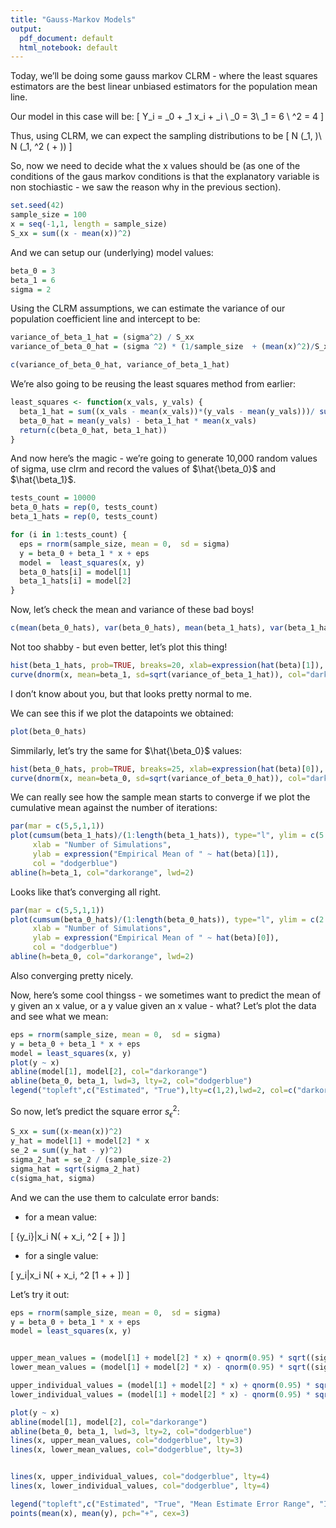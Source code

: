 ```yaml
---
title: "Gauss-Markov Models"
output:
  pdf_document: default
  html_notebook: default
---
```


Today, we'll be doing some gauss markov CLRM - where the least squares estimators are the best linear unbiased estimators for the population mean line.

Our model in this case will be:
\[
    Y_i = \beta_0 + \beta_1 x_i + \epsilon_i \quad \text{(Simple Linear Regression Model)}\\
    \beta_0 = 3\\
    \beta_1 = 6 \\
    \sigma^2 = 4
\]

Thus, using CLRM, we can expect the sampling distributions to be
\[
    \hat{\beta_1} \sim N (\beta_1, \frac{\sigma^2}{S_{xx}})\\
    \hat{\beta_0} \sim N (\beta_1, \sigma^2 (\frac{1}{n} + \frac{\bar{x}^2}{S_{xx}}))
\]

So, now we need to decide what the x values should be (as one of the conditions of the gaus markov conditions is that the explanatory variable is non stochiastic - we saw the reason why in the previous section).

```r
set.seed(42)
sample_size = 100
x = seq(-1,1, length = sample_size)
S_xx = sum((x - mean(x))^2)
```

And we can setup our (underlying) model values:


```r
beta_0 = 3
beta_1 = 6
sigma = 2
```

Using the CLRM assumptions, we can estimate the variance of our population coefficient line and intercept to be:

```r
variance_of_beta_1_hat = (sigma^2) / S_xx
variance_of_beta_0_hat = (sigma ^2) * (1/sample_size  + (mean(x)^2)/S_xx)

c(variance_of_beta_0_hat, variance_of_beta_1_hat)

```
We're also going to be reusing the least squares method from earlier:
```r
least_squares <- function(x_vals, y_vals) {
  beta_1_hat = sum((x_vals - mean(x_vals))*(y_vals - mean(y_vals)))/ sum((x_vals - mean(x_vals))^2) 
  beta_0_hat = mean(y_vals) - beta_1_hat * mean(x_vals) 
  return(c(beta_0_hat, beta_1_hat))
}
```


And now here's the magic - we're going to generate 10,000 random values of sigma, use clrm and record the values of $\hat{\beta_0}$ and $\hat{\beta_1}$.

```r
tests_count = 10000
beta_0_hats = rep(0, tests_count)
beta_1_hats = rep(0, tests_count)

for (i in 1:tests_count) {
  eps = rnorm(sample_size, mean = 0,  sd = sigma)
  y = beta_0 + beta_1 * x + eps
  model =  least_squares(x, y)
  beta_0_hats[i] = model[1]
  beta_1_hats[i] = model[2]
}
```

Now, let's check the mean and variance of these bad boys!
```r
c(mean(beta_0_hats), var(beta_0_hats), mean(beta_1_hats), var(beta_1_hats))
```
Not too shabby - but even better, let's plot this thing!
```r
hist(beta_1_hats, prob=TRUE, breaks=20, xlab=expression(hat(beta)[1]), main="", border="dodgerblue")
curve(dnorm(x, mean=beta_1, sd=sqrt(variance_of_beta_1_hat)), col="darkorange", add=TRUE, lwd=3)
```
I don't know about you, but that looks pretty normal to me.

We can see this if we plot the datapoints we obtained:

```r
plot(beta_0_hats)
```

Simmilarly, let's try the same for $\hat{\beta_0}$ values:
```r
hist(beta_0_hats, prob=TRUE, breaks=25, xlab=expression(hat(beta)[0]), main="", border="dodgerblue")
curve(dnorm(x, mean=beta_0, sd=sqrt(variance_of_beta_0_hat)), col="darkorange", add=TRUE, lwd=3)
```
We can really see how the sample mean starts to converge if we plot the cumulative mean against the number of iterations:

```r
par(mar = c(5,5,1,1))
plot(cumsum(beta_1_hats)/(1:length(beta_1_hats)), type="l", ylim = c(5.95, 6.05),
     xlab = "Number of Simulations",
     ylab = expression("Empirical Mean of " ~ hat(beta)[1]),
     col = "dodgerblue")
abline(h=beta_1, col="darkorange", lwd=2)
```

Looks like that's converging all right.
```r
par(mar = c(5,5,1,1))
plot(cumsum(beta_0_hats)/(1:length(beta_0_hats)), type="l", ylim = c(2.95, 3.05),
     xlab = "Number of Simulations",
     ylab = expression("Empirical Mean of " ~ hat(beta)[0]),
     col = "dodgerblue")
abline(h=beta_0, col="darkorange", lwd=2)
```
Also converging pretty nicely.

Now, here's some cool thingss - we sometimes want to predict the mean of y given an x value, or a y value given an x value - what? Let's plot the data and see what we mean:

```r
eps = rnorm(sample_size, mean = 0,  sd = sigma)
y = beta_0 + beta_1 * x + eps
model = least_squares(x, y)
plot(y ~ x)
abline(model[1], model[2], col="darkorange")
abline(beta_0, beta_1, lwd=3, lty=2, col="dodgerblue")
legend("topleft",c("Estimated", "True"),lty=c(1,2),lwd=2, col=c("darkorange", "dodgerblue"))
```
So now, let's predict the square error $s_\epsilon^2$:
```r
S_xx = sum((x-mean(x))^2)
y_hat = model[1] + model[2] * x
se_2 = sum((y_hat - y)^2)
sigma_2_hat = se_2 / (sample_size-2)
sigma_hat = sqrt(sigma_2_hat)
c(sigma_hat, sigma)
```
And we can the use them to calculate error bands:

 -  for a mean value:
 
\[
  \bar{y_i}|x_i \sim N(\hat{\beta_0} + \hat{\beta_1} x_i, \sigma^2 [\frac{1}{n} + \frac{(x-\bar{x})^2}{S_{xx}}])
\]
 
    
 - for a single value:
 
\[
  y_i|x_i \sim N(\hat{\beta_0} + \hat{\beta_1} x_i, \sigma^2 [1 + \frac{1}{n} + \frac{(x-\bar{x})^2}{S_{xx}}])
\]


Let's try it out:
```r
eps = rnorm(sample_size, mean = 0,  sd = sigma)
y = beta_0 + beta_1 * x + eps
model = least_squares(x, y)


upper_mean_values = (model[1] + model[2] * x) + qnorm(0.95) * sqrt((sigma_hat ^ 2) * ((1/sample_size) + ((x-mean(x))^2)/(S_xx)))
lower_mean_values = (model[1] + model[2] * x) - qnorm(0.95) * sqrt((sigma_hat ^ 2) * ((1/sample_size) + ((x-mean(x))^2)/(S_xx)))

upper_individual_values = (model[1] + model[2] * x) + qnorm(0.95) * sqrt((sigma_hat ^ 2) * (1 + (1/sample_size) + ((x-mean(x))^2)/(S_xx)))
lower_individual_values = (model[1] + model[2] * x) - qnorm(0.95) * sqrt((sigma_hat ^ 2) * (1 + (1/sample_size) + ((x-mean(x))^2)/(S_xx)))

```

```r

plot(y ~ x)
abline(model[1], model[2], col="darkorange")
abline(beta_0, beta_1, lwd=3, lty=2, col="dodgerblue")
lines(x, upper_mean_values, col="dodgerblue", lty=3)
lines(x, lower_mean_values, col="dodgerblue", lty=3)


lines(x, upper_individual_values, col="dodgerblue", lty=4)
lines(x, lower_individual_values, col="dodgerblue", lty=4)

legend("topleft",c("Estimated", "True", "Mean Estimate Error Range", "Individual Estimate Error Range"),lty=c(1,2, 3, 4),lwd=2, col=c("darkorange", "dodgerblue", "dodgerblue", "dodgerblue"))
points(mean(x), mean(y), pch="+", cex=3)
```

